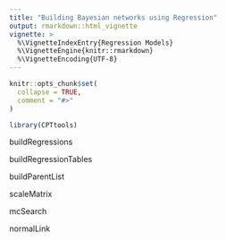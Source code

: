 ```yaml
---
title: "Building Bayesian networks using Regression"
output: rmarkdown::html_vignette
vignette: >
  %\VignetteIndexEntry{Regression Models}
  %\VignetteEngine{knitr::rmarkdown}
  %\VignetteEncoding{UTF-8}
---
```


```r
knitr::opts_chunk$set(
  collapse = TRUE,
  comment = "#>"
)
```

```r
library(CPTtools)
```

buildRegressions

buildRegressionTables

buildParentList

scaleMatrix

mcSearch


normalLink

